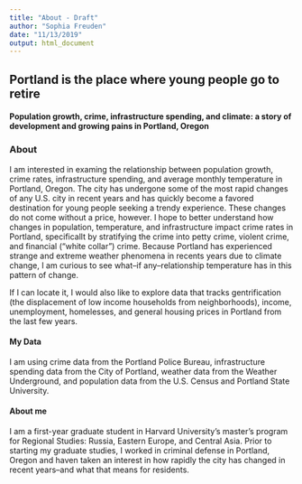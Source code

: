 ```yaml
---
title: "About - Draft"
author: "Sophia Freuden"
date: "11/13/2019"
output: html_document
---
```


## Portland is the place where young people go to retire  
#### Population growth, crime, infrastructure spending, and climate: a story of development and growing pains in Portland, Oregon  

### About  

I am interested in examing the relationship between population growth, crime rates, infrastructure spending, and average monthly temperature in Portland, Oregon. The city has undergone some of the most rapid changes of any U.S. city in recent years and has quickly become a favored destination for young people seeking a trendy experience. These changes do not come without a price, however. I hope to better understand how changes in population, temperature, and infrastructure impact crime rates in Portland, specificallt by stratifying the crime into petty crime, violent crime, and financial ("white collar") crime. Because Portland has experienced strange and extreme weather phenomena in recents years due to climate change, I am curious to see what--if any--relationship temperature has in this pattern of change.

If I can locate it, I would also like to explore data that tracks gentrification (the displacement of low income households from neighborhoods), income, unemployment, homelesses, and general housing prices in Portland from the last few years.

#### My Data  

I am using crime data from the Portland Police Bureau, infrastructure spending data from the City of Portland, weather data from the Weather Underground, and population data from the U.S. Census and Portland State University.

#### About me  

I am a first-year graduate student in Harvard University's master's program for Regional Studies: Russia, Eastern Europe, and Central Asia. Prior to starting my graduate studies, I worked in criminal defense in Portland, Oregon and haven taken an interest in how rapidly the city has changed in recent years--and what that means for residents.